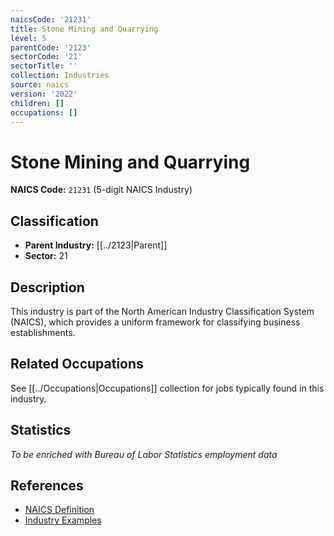 ```yaml
---
naicsCode: '21231'
title: Stone Mining and Quarrying
level: 5
parentCode: '2123'
sectorCode: '21'
sectorTitle: ''
collection: Industries
source: naics
version: '2022'
children: []
occupations: []
---
```

# Stone Mining and Quarrying

**NAICS Code:** `21231` (5-digit NAICS Industry)

## Classification

- **Parent Industry:** [[../2123|Parent]]
- **Sector:** 21

## Description

This industry is part of the North American Industry Classification System (NAICS), which provides a uniform framework for classifying business establishments.

## Related Occupations

See [[../Occupations|Occupations]] collection for jobs typically found in this industry.

## Statistics

*To be enriched with Bureau of Labor Statistics employment data*

## References

- [NAICS Definition](https://www.census.gov/naics/)
- [Industry Examples](https://www.census.gov/naics/2022NAICS/)
